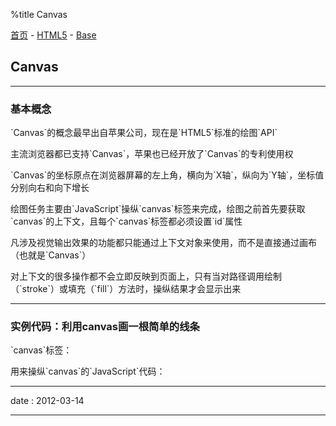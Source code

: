 %title Canvas

[[../../../index|首页]] - [[../index|HTML5]] - [[index|Base]]
==Canvas==
----
===基本概念===

`Canvas`的概念最早出自苹果公司，现在是`HTML5`标准的绘图`API`

主流浏览器都已支持`Canvas`，苹果也已经开放了`Canvas`的专利使用权

`Canvas`的坐标原点在浏览器屏幕的左上角，横向为`X轴`，纵向为`Y轴`，坐标值分别向右和向下增长

绘图任务主要由`JavaScript`操纵`canvas`标签来完成，绘图之前首先要获取`canvas`的上下文，且每个`canvas`标签都必须设置`id`属性

凡涉及视觉输出效果的功能都只能通过上下文对象来使用，而不是直接通过画布（也就是`Canvas`）

对上下文的很多操作都不会立即反映到页面上，只有当对路径调用绘制（`stroke`）或填充（`fill`）方法时，操纵结果才会显示出来
----
===实例代码：利用canvas画一根简单的线条===

`canvas`标签：
{{{HTML
<pre class="brush: html">
<canvas id="diagonal" style="border: 1px solid;" width="200" height="200"></canvas>
</pre>
}}}

用来操纵`canvas`的`JavaScript`代码：
{{{JavaScript
<pre class="brush: js">
function drawDiagonal(){
	// 取得canvas元素及其绘图上下文
	var canvas = document.getElementById('diagonal');
	var context = canvas.getContext('2d');

	// 用绝对坐标来创建一条路径
	context.beginPath();
	context.moveTo(70, 140);
	context.lineTo(140, 70);

	// 将这条线绘制到canvas上
	context.stroke();
}
window.addEventListener("load", drawDiagonal, true);
</pre>
}}}
----
<red>date</red> : 2012-03-14
----

